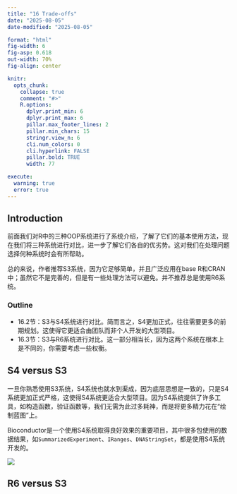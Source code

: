 ```yaml
---
title: "16 Trade-offs"
date: "2025-08-05"
date-modified: "2025-08-05"

format: "html"
fig-width: 6
fig-asp: 0.618
out-width: 70%
fig-align: center

knitr:
  opts_chunk:
    collapse: true
    comment: "#>"
    R.options:
      dplyr.print_min: 6
      dplyr.print_max: 6
      pillar.max_footer_lines: 2
      pillar.min_chars: 15
      stringr.view_n: 6
      cli.num_colors: 0
      cli.hyperlink: FALSE
      pillar.bold: TRUE
      width: 77

execute:
  warning: true
  error: true
---
```


## Introduction

前面我们对R中的三种OOP系统进行了系统介绍，了解了它们的基本使用方法，现在我们将三种系统进行对比，进一步了解它们各自的优劣势。这对我们在处理问题选择何种系统时会有所帮助。

总的来说，作者推荐S3系统，因为它足够简单，并且广泛应用在base R和CRAN中；虽然它不是完善的，但是有一些处理方法可以避免。并不推荐总是使用R6系统。

### Outline

-   16.2节：S3与S4系统进行对比。简而言之，S4更加正式，往往需要更多的前期规划。这使得它更适合由团队而非个人开发的大型项目。
-   16.3节：S3与R6系统进行对比。这一部分相当长，因为这两个系统在根本上是不同的，你需要考虑一些权衡。

## S4 versus S3

一旦你熟悉使用S3系统，S4系统也就水到渠成，因为底层思想是一致的，只是S4系统更加正式严格，这使得S4系统更适合大型项目。因为S4系统提供了许多工具，如构造函数，验证函数等，我们无需为此过多耗神，而是将更多精力花在“绘制蓝图”上。

Bioconductor是一个使用S4系统取得良好效果的重要项目，其中很多包使用的数据结果，如`SummarizedExperiment`、`IRanges`、`DNAStringSet`，都是使用S4系统开发的。


![](images/Matrix.png)

## R6 versus S3
